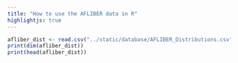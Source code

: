 ```yaml
---
title: "How to use the AFLIBER data in R"
highlightjs: true
---
```



```r

afliber_dist <- read.csv("../static/database/AFLIBER_Distributions.csv")
print(dim(afliber_dist))
print(head(afliber_dist))

```


